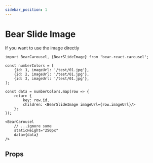 ```yaml
---
sidebar_position: 1
---
```


# Bear Slide Image
If you want to use the image directly

```tsx
import BearCarousel, {BearSlideImage} from 'bear-react-carousel';

const numberColors = [
    {id: 1, imageUrl: '/test/01.jpg'},
    {id: 2, imageUrl: '/test/01.jpg'},
    {id: 3, imageUrl: '/test/01.jpg'},
];

const data = numberColors.map(row => {
    return {
        key: row.id,
        children: <BearSlideImage imageUrl={row.imageUrl}/>
    };
});

<BearCarousel
    // ...ignore some
    staticHeight="250px"
    data={data}
/>
```


## Props

